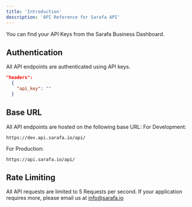 ```yaml
---
title: 'Introduction'
description: 'API Reference for Sarafa API'
---
```


<Note>
  You can find your API Keys from the Sarafa Business Dashboard.
</Note>

## Authentication

All API endpoints are authenticated using API keys.

```json
"headers":
  {
    "api_key": ""
  }
```
## Base URL

All API endpoints are hosted on the following base URL:
For Development:
```
https://dev.api.sarafa.io/api/
```
For Production:
```
https://api.sarafa.io/api/
```

## Rate Limiting
All API requests are limited to 5 Requests per second. If your application requires more,
please email us at info@sarafa.io 